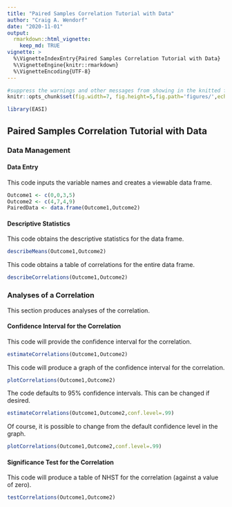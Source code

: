 ```yaml
---
title: "Paired Samples Correlation Tutorial with Data"
author: "Craig A. Wendorf"
date: "2020-11-01"
output: 
  rmarkdown::html_vignette:
    keep_md: TRUE
vignette: >
  %\VignetteIndexEntry{Paired Samples Correlation Tutorial with Data}
  %\VignetteEngine{knitr::rmarkdown}
  %\VignetteEncoding{UTF-8}
---
```


```r
#suppress the warnings and other messages from showing in the knitted file.
knitr::opts_chunk$set(fig.width=7, fig.height=5,fig.path='figures/',echo=TRUE,warning=FALSE,message=FALSE)
```

```r
library(EASI)
```

## Paired Samples Correlation Tutorial with Data

### Data Management

#### Data Entry

This code inputs the variable names and creates a viewable data frame.
```r
Outcome1 <- c(0,0,3,5)
Outcome2 <- c(4,7,4,9)
PairedData <- data.frame(Outcome1,Outcome2)
```

#### Descriptive Statistics

This code obtains the descriptive statistics for the data frame.
```r
describeMeans(Outcome1,Outcome2)
```

This code obtains a table of correlations for the entire data frame.
```r
describeCorrelations(Outcome1,Outcome2)
```

### Analyses of a Correlation

This section produces analyses of the correlation.

#### Confidence Interval for the Correlation

This code will provide the confidence interval for the correlation.
```r
estimateCorrelations(Outcome1,Outcome2)
```

This code will produce a graph of the confidence interval for the correlation.
```r
plotCorrelations(Outcome1,Outcome2)
```

The code defaults to 95% confidence intervals. This can be changed if desired.
```r
estimateCorrelations(Outcome1,Outcome2,conf.level=.99)
```

Of course, it is possible to change from the default confidence level in the graph.
```r
plotCorrelations(Outcome1,Outcome2,conf.level=.99)
```

#### Significance Test for the Correlation

This code will produce a table of NHST for the correlation (against a value of zero).
```r
testCorrelations(Outcome1,Outcome2)
```
